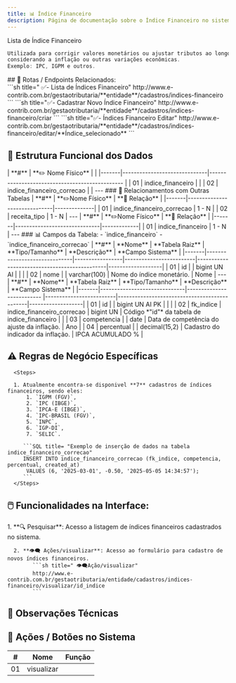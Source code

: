 ```yaml
---
title: 📊 Índice Financeiro
description: Página de documentação sobre o Índice Financeiro no sistema e-Contrib.
---
```



<Aside type="tip" title="Descrição Funcional">

Lista de Índice Financeiro 

```js
Utilizada para corrigir valores monetários ou ajustar tributos ao longo do tempo, 
considerando a inflação ou outras variações econômicas.  
Exemplo: IPC, IGPM e outros.
```
</Aside>
## 🔁 Rotas / Endpoints Relacionados:
<br/>
<Tabs>
  <TabItem label="Lista de Índices Financeiro" icon="setting">
   ```sh title=" ✅- Lista de Índices Financeiro"
   http://www.e-contrib.com.br/gestaotributaria/**entidade**/cadastros/indices-financeiro
   ```
  </TabItem>
  <TabItem label="Cadastrar Novo" icon="add-document">
   ```sh title="✅- Cadastrar Novo Índice Financeiro"
   http://www.e-contrib.com.br/gestaotributaria/**entidade**/cadastros/indices-financeiro/criar
   ```
  </TabItem>
  <TabItem label="Índices Financeiro Editar" icon="pencil">
   ```sh title="✅- Índices Financeiro Editar"
   http://www.e-contrib.com.br/gestaotributaria/**entidade**/cadastros/indices-financeiro/editar/**Índice_selecionado**
   ```
  </TabItem>
</Tabs>

## 🧩 Estrutura Funcional dos Dados

<Card title="Tabelas sobre Indice Financeiro: " type="tip" icon="seti:db">
| **#** | **✏️ Nome Físico**              |                                                |
|-------|------------------------------|----------------------------------------------- |
| 01    | indice_financeiro            |                                                |
| 02    | indice_financeiro_correcao   | <Badge text="Tabela Relacional" size="small" />| 
</Card>
---
### 🔗 Relacionamentos com Outras Tabelas
<Card title="Tabelas Relacionadas - indice_financeiros:" type="tip" icon="seti:db">
| **#** | **✏️Nome Físico**              | **🔁 Relação**  |
|-------|------------------------------|--------------|
| 01    | indice_financeiro_correcao <Badge text="Tabela Relacional" size="small" variant="note" />   | 1 - N        |
| 02    | receita_tipo  <Badge text="Tabela Relacional" size="small" variant="tip" />                | 1 - N        |
</Card>
---
<Card title="Tabelas Dependentes - indice_financeiro_correcao:" type="tip" icon="seti:db">
| **#** | **✏️Nome Físico**             | **🔁 Relação** |
|-------|------------------------------|-------------|
| 01    | indice_financeiro  <Badge text="Tabela dependente" size="small" variant="caution" />           | 1 - N       |
</Card>
---
### 📊 Campos da Tabela:
 -  `indice_financeiro`  
 - `indice_financeiro_correcao`

<Card title="Campos de indice_financeiro:" type="tip" icon="seti:db">
| **#** | **Nome**                     | **Tabela Raiz** | **Tipo/Tamanho**        | **Descrição**                                | **Campo Sistema** |
|-------|------------------------------|-----------------|-------------------------|----------------------------------------------|-------------------|
| 01    | id                           |  <Badge text="🗝️PK" size="small" variant="success" />               | bigint UN AI          |                                              |                   |
| 02    | nome                         |                 | varchar(100)            | Nome do índice monetário.                    | Nome              |
</Card>
---
<Card title="Campos de indice_financeiro_correcao" type="tip" icon="seti:db">
| **#** | **Nome**                     | **Tabela Raiz**            | **Tipo/Tamanho**        | **Descrição**                                | **Campo Sistema** |
|-------|------------------------------|--------------------------  |-------------------------|----------------------------------------------|-------------------|
| 01    | id                           |                            | bigint UN AI PK         |                                              |                   |
| 02    | fk_indice                    | indice_financeiro_correcao | bigint UN               | Código *"id"* da tabela de indice_financeiro |                   |
| 03    | competencia                  |                            | date                    | Data de competência do ajuste da inflação.   | Ano               |
| 04    | percentual                   |                            | decimal(15,2)           | Cadastro do indicador da inflação.           | IPCA ACUMULADO %  |
</Card>

## ⚠️ Regras de Negócio Específicas
      <Steps>

      1. Atualmente encontra-se disponivel **7** cadastros de índices financeiros, sendo eles:
          1. `IGPM (FGV)`,
          2. `IPC (IBGE)`,
          3. `IPCA-E (IBGE)`,
          4. `IPC-BRASIL (FGV)`,
          5. `INPC`,
          6. `IGP-DI`,
          7. `SELIC`.

         ```SQL title= "Exemplo de inserção de dados na tabela indice_financeiro_correcao"
         INSERT INTO indice_financeiro_correcao (fk_indice, competencia, percentual, created_at)
          VALUES (6, '2025-03-01', -0.50, '2025-05-05 14:34:57');
         ```
      </Steps>


## 🖱️ Funcionalidades na Interface:
   <Steps>
      1. **🔍 Pesquisar**: Acesso a listagem de índices financeiros cadastrados no sistema.
         
      2. **👁️‍🗨️ Ações/visualizar**: Acesso ao formulário para cadastro de novos índices financeiros.
            ```sh title=" 👁️‍🗨️Ação/visualizar"
            http://www.e-contrib.com.br/gestaotributaria/entidade/cadastros/indices-financeiro/visualizar/id_indice
            ```

   </Steps>


## 📌 Observações Técnicas

## 🧪 Ações / Botões no Sistema

| **#** | **Nome**                     | **Função** |
|-------|------------------------------|------------|
| 01    | visualizar                   |            |


